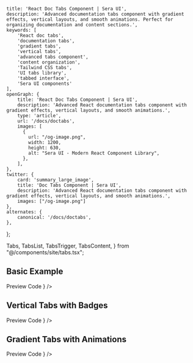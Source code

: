     title: 'React Doc Tabs Component | Sera UI',
    description: 'Advanced documentation tabs component with gradient effects, vertical layouts, and smooth animations. Perfect for organizing documentation and content sections.',
    keywords: [
        'React doc tabs',
        'documentation tabs',
        'gradient tabs',
        'vertical tabs',
        'advanced tabs component',
        'content organization',
        'Tailwind CSS tabs',
        'UI tabs library',
        'tabbed interface',
        'Sera UI components'
    ],
    openGraph: {
        title: 'React Doc Tabs Component | Sera UI',
        description: 'Advanced React documentation tabs component with gradient effects, vertical layouts, and smooth animations.',
        type: 'article',
        url: '/docs/doctabs',
        images: [
          {
            url: "/og-image.png",
            width: 1200,
            height: 630,
            alt: "Sera UI - Modern React Component Library",
          },
        ],
    },
    twitter: {
        card: 'summary_large_image',
        title: 'Doc Tabs Component | Sera UI',
        description: 'Advanced React documentation tabs component with gradient effects, vertical layouts, and smooth animations.',
        images: ["/og-image.png"]
    },
    alternates: {
        canonical: '/docs/doctabs',
    },
};

  Tabs,
  TabsList,
  TabsTrigger,
  TabsContent,
} from "@/components/site/tabs.tsx";



## Basic Example <AI dir="left"/>

<Tabs defaultValue="preview" className="">
  <TabsList>
    <TabsTrigger value="preview">Preview</TabsTrigger>
    <TabsTrigger value="code">Code</TabsTrigger>
  </TabsList>
  <TabsContent value="preview">
    <ComponentRenderer component={<Tabs2 />} />
  </TabsContent>
  <TabsContent value="code">
    <CodeBlock filePath="src/app/docs/doctabs/doctabs.tsx" />
  </TabsContent>
</Tabs>

## Vertical Tabs with Badges

<Tabs defaultValue="preview" className="">
  <TabsList>
    <TabsTrigger value="preview">Preview</TabsTrigger>
    <TabsTrigger value="code">Code</TabsTrigger>
  </TabsList>
  <TabsContent value="preview">
    <ComponentRenderer component={<VerticalTabsDemo />} />
  </TabsContent>
  <TabsContent value="code">
    <CodeBlock filePath="src/app/docs/doctabs/doctabs-vertical.tsx" />
  </TabsContent>
</Tabs>

## Gradient Tabs with Animations

<Tabs defaultValue="preview" className="">
  <TabsList>
    <TabsTrigger value="preview">Preview</TabsTrigger>
    <TabsTrigger value="code">Code</TabsTrigger>
  </TabsList>
  <TabsContent value="preview">
    <ComponentRenderer component={<GradientTabsDemo />} />
  </TabsContent>
  <TabsContent value="code">
    <CodeBlock filePath="src/app/docs/doctabs/doctabs-gradient.tsx" />
  </TabsContent>
</Tabs>
